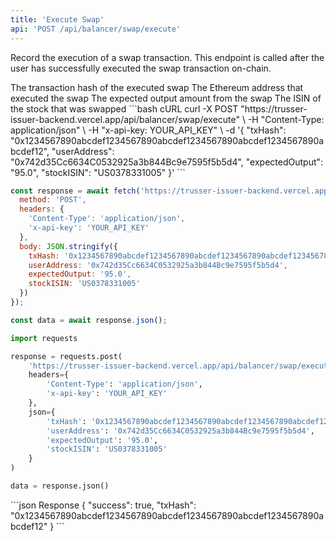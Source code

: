 ```yaml
---
title: 'Execute Swap'
api: 'POST /api/balancer/swap/execute'
---
```


Record the execution of a swap transaction. This endpoint is called after the user has successfully executed the swap transaction on-chain.

<ParamField body="txHash" type="string" required>
  The transaction hash of the executed swap
</ParamField>

<ParamField body="userAddress" type="string" required>
  The Ethereum address that executed the swap
</ParamField>

<ParamField body="expectedOutput" type="string">
  The expected output amount from the swap
</ParamField>

<ParamField body="stockISIN" type="string" required>
  The ISIN of the stock that was swapped
</ParamField>

<RequestExample>
```bash cURL
curl -X POST "https://trusser-issuer-backend.vercel.app/api/balancer/swap/execute" \
  -H "Content-Type: application/json" \
  -H "x-api-key: YOUR_API_KEY" \
  -d '{
    "txHash": "0x1234567890abcdef1234567890abcdef1234567890abcdef1234567890abcdef12",
    "userAddress": "0x742d35Cc6634C0532925a3b844Bc9e7595f5b5d4",
    "expectedOutput": "95.0",
    "stockISIN": "US0378331005"
  }'
```

```javascript JavaScript
const response = await fetch('https://trusser-issuer-backend.vercel.app/api/balancer/swap/execute', {
  method: 'POST',
  headers: {
    'Content-Type': 'application/json',
    'x-api-key': 'YOUR_API_KEY'
  },
  body: JSON.stringify({
    txHash: '0x1234567890abcdef1234567890abcdef1234567890abcdef1234567890abcdef12',
    userAddress: '0x742d35Cc6634C0532925a3b844Bc9e7595f5b5d4',
    expectedOutput: '95.0',
    stockISIN: 'US0378331005'
  })
});

const data = await response.json();
```

```python Python
import requests

response = requests.post(
    'https://trusser-issuer-backend.vercel.app/api/balancer/swap/execute',
    headers={
        'Content-Type': 'application/json',
        'x-api-key': 'YOUR_API_KEY'
    },
    json={
        'txHash': '0x1234567890abcdef1234567890abcdef1234567890abcdef1234567890abcdef12',
        'userAddress': '0x742d35Cc6634C0532925a3b844Bc9e7595f5b5d4',
        'expectedOutput': '95.0',
        'stockISIN': 'US0378331005'
    }
)

data = response.json()
```
</RequestExample>

<ResponseExample>
```json Response
{
  "success": true,
  "txHash": "0x1234567890abcdef1234567890abcdef1234567890abcdef1234567890abcdef12"
}
```
</ResponseExample>